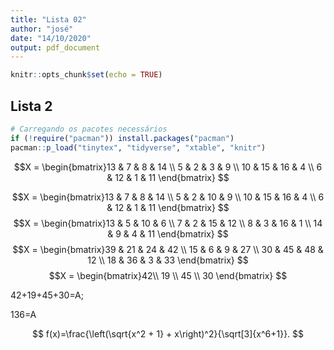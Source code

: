 ---
title: "Lista 02"
author: "josé"
date: "14/10/2020"
output: pdf_document
---

```{r setup, include=FALSE}
knitr::opts_chunk$set(echo = TRUE)
```

## Lista 2
```{r eval=F, echo=F, message=FALSE, warning=FALSE}
# Carregando os pacotes necessários
if (!require("pacman")) install.packages("pacman")
pacman::p_load("tinytex", "tidyverse", "xtable", "knitr")
```

$$X = \begin{bmatrix}13 & 7 & 8 & 14 \\
5 & 2 & 3 & 9 \\
10 &  15 & 16 & 4 \\
6 & 12 & 1 & 11
\end{bmatrix}
$$



$$X = \begin{bmatrix}13 & 7 & 8 & 14 \\
5 & 2 & 10 & 9 \\
10 &  15 & 16 & 4 \\
6 & 12 & 1 & 11
\end{bmatrix}
$$
$$X = \begin{bmatrix}13 & 5 & 10 & 6 \\
7 & 2 & 15 & 12 \\
8 &  3 & 16 & 1 \\
14 & 9 & 4 & 11
\end{bmatrix}
$$
$$X = \begin{bmatrix}39 & 21 & 24 & 42 \\
15 & 6 & 9 & 27 \\
30 &  45 & 48 & 12 \\
18 & 36 & 3 & 33
\end{bmatrix}
$$
$$X = \begin{bmatrix}42\\
19 \\
45 \\
30
\end{bmatrix}
$$

42+19+45+30=A;


136=A


$$
f(x)=\frac{\left(\sqrt{x^2 + 1} + x\right)^2}{\sqrt[3]{x^6+1}}.
$$


